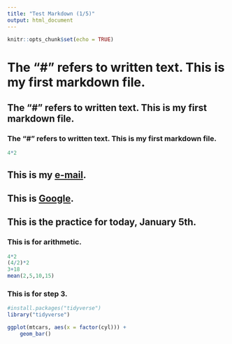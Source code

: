 ```yaml
---
title: "Test Markdown (1/5)"
output: html_document
---
```


```r
knitr::opts_chunk$set(echo = TRUE)
```

# The "#" refers to written text. This is my first markdown file.
## The "#" refers to written text. This is my first markdown file.
### The "#" refers to written text. This is my first markdown file.
```r
4*2
```

## This is my [e-mail](mailto:adkng@ucdavis.edu).
## This is [Google](http://google.com).

## This is the practice for today, January 5th.
### This is for arithmetic.
```r
4*2
(4/2)*2
3+18
mean(2,5,10,15)
```
### This is for step 3.
```r
#install.packages("tidyverse")
library("tidyverse")
```

```r
ggplot(mtcars, aes(x = factor(cyl))) +
    geom_bar()
```
